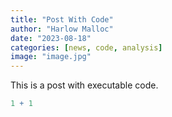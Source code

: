 ```yaml
---
title: "Post With Code"
author: "Harlow Malloc"
date: "2023-08-18"
categories: [news, code, analysis]
image: "image.jpg"
---
```


This is a post with executable code.

```r
1 + 1
```
